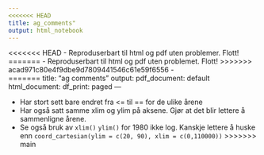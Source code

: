 ```yaml
---
<<<<<<< HEAD
title: ag_comments"
output: html_notebook
---
```


<<<<<<< HEAD
-   Reproduserbart til html og pdf uten problemer. Flott!
=======
-   Reproduserbart til html og pdf uten problemet. Flott!
>>>>>>> acad971c80e4f9dbe9d7809441546c61e59f6556
-   
=======
title: "ag comments"
output:
  pdf_document: default
  html_document:
    df_print: paged
---

-   Har stort sett bare endret fra \<= til == for de ulike årene
-   Har også satt samme xlim og ylim på aksene. Gjør at det blir lettere å sammenligne årene.
-   Se også bruk av `xlim()` `ylim()` for 1980 ikke log. Kanskje lettere å huske enn `coord_cartesian(ylim = c(20, 90), xlim = c(0,110000))`
>>>>>>> main
